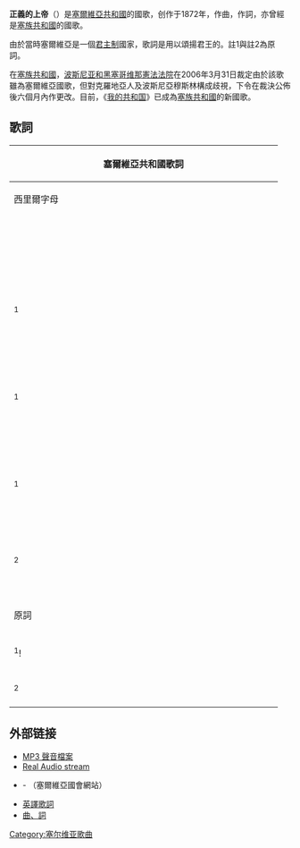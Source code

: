 {{NoteTA|G1=Country}}
{{Infobox Anthem
|title         = Боже правде
|transcription = Bože pravde
|chinese_title = 正義的上帝
|image    = Bože_pravde_za_mešoviti_hor.jpg
|country       = {{flag|Serbia}}
|composer      = {{tsl|en|Davorin Jenko|达沃林·延科}}
|music_date    = 1872
|author        = {{tsl|en|Jovan Đorđević|约万·焦尔杰维奇}}
|lyrics_date   = 1872
|sound         = Serbian National Anthem, instrumental.oga
|sound_title   = Bože pravde (Instrumental)
}}
{{Anthem History
| Nation = 塞族共和国
| Flag = Flag of Republika Srpska.svg
| Year1 = 1991 - 2006
| Name1 = [[正义的上帝|正义的上帝]]
| Year2 = 2006 - 
| Name2 = [[我的共和国|我的共和国]]
}}
'''正義的上帝'''（{{lang|sr|Bože pravde}}）是[[塞爾維亞共和國|塞爾維亞共和國]]的國歌，创作于1872年，{{tsl|en|Davorin Jenko|达沃林·延科}}作曲，{{tsl|en|Jovan Đorđević|约万·焦尔杰维奇}}作詞，亦曾經是[[塞族共和國|塞族共和國]]的國歌。

由於當時塞爾維亞是一個[[君主制|君主制]]國家，歌詞是用以頌揚君王的。註1與註2為原詞。

在[[塞族共和國|塞族共和國]]，[[波斯尼亚和黑塞哥维那|波斯尼亚和黑塞哥维那]][[憲法法院|憲法法院]]在2006年3月31日裁定由於該歌雖為塞爾維亞國歌，但對克羅地亞人及波斯尼亞穆斯林構成歧視，下令在裁決公佈後六個月內作更改。目前，《[[我的共和国|我的共和国]]》已成為[[塞族共和國|塞族共和國]]的新國歌。

== 歌詞 ==

{|valign="top" width="70%"
!colspan="3"|<font size="3">塞爾維亞共和國歌詞</font>
|-
!西里爾字母||拉丁字母||中文翻譯
|-
|width="33.3%"|
{{lang|sr|Боже правде, ти што спасе}}<br />
{{lang|sr|од пропасти досад нас,}}<br />
{{lang|sr|чуј и одсад наше гласе}}<br />
{{lang|sr|и од сад нам буди спас.}}<br />

{{lang|sr|Моћном руком води, брани}}<br />
{{lang|sr|будућности српске брод,}}<br />
{{lang|sr|Боже спаси, Боже храни,}}<br />
{{lang|sr|српске земље, српски род!}}<sup>1</sup><br />

{{lang|sr|Сложи српску браћу драгу}}<br />
{{lang|sr|на свак дичан славан рад,}}<br />
{{lang|sr|слога биће пораз врагу}}<br />
{{lang|sr|а најјачи српству град.}}<br />

{{lang|sr|Нек на српској блиста грани}}<br />
{{lang|sr|братске слоге знатан плод,}}<br />
{{lang|sr|Боже спаси, Боже храни}}<br />
{{lang|sr|српске земље, српски род!}}<sup>1</sup><br />

{{lang|sr|Нек на српско ведро чело}}<br />
{{lang|sr|твог не падне гнева гром}}<br />
{{lang|sr|Благослови Србу село}}<br />
{{lang|sr|поље, њиву, град и дом!}}<br />

{{lang|sr|Кад наступе борбе дани}}<br />
{{lang|sr|к' победи му води ход}}<br />
{{lang|sr|Боже спаси, Боже храни}}<br />
{{lang|sr|српске земље, српски род!}}<sup>1</sup><br />

{{lang|sr|Из мрачнога сину гроба}}<br />
{{lang|sr|српске славе нови сјај}}<br />
{{lang|sr|настало је ново доба}}<br />
{{lang|sr|Нову срећу, Боже дај!}}<br />

{{lang|sr|Отаџбину српску брани}}<br />
{{lang|sr|пет вековне борбе плод}}<br />
{{lang|sr|Боже спаси, Боже брани}}<sup>2</sup><br />
{{lang|sr|моли ти се српски род!}}<br />
|width="33.3%"|
{{lang|sr|Bože pravde, ti što spase}}<br />
{{lang|sr|od propasti dosad nas,}}<br />
{{lang|sr|čuj i odsad naše glase}}<br />
{{lang|sr|i od sad nam budi spas}}<br />

{{lang|sr|Moćnom rukom vodi, brani}}<br />
{{lang|sr|budućnosti srpske brod,}}<br />
{{lang|sr|Bože spasi, Bože hrani}}<br />
{{lang|sr|srpske zemlje, srpski rod!}}<sup>1</sup><br />

{{lang|sr|Složi srpsku braću dragu}}<br />
{{lang|sr|na svak dičan slavan rad}}<br />
{{lang|sr|sloga biće poraz vragu}}<br />
{{lang|sr|a najjači srpstvu grad.}}<br />

{{lang|sr|Nek na srpskoj blista grani}}<br />
{{lang|sr|bratske sloge znatan plod}}<br />
{{lang|sr|Bože spasi, Bože hrani}}<br />
{{lang|sr|srpske zemlje, srpski rod!}}<sup>1</sup><br />

{{lang|sr|Nek na srpsko vedro čelo}}<br />
{{lang|sr|tvog ne padne gneva grom}}<br />
{{lang|sr|Blagoslovi Srbu selo}}<br />
{{lang|sr|polje Njivu, grad i dom!}}<br />

{{lang|sr|Kad nastupe borbe dani}}<br />
{{lang|sr|k pobedi mu vodi hod}}<br />
{{lang|sr|Bože spasi, Bože hrani}}<br />
{{lang|sr|srpske zemlje, srpski rod!}}<sup>1</sup><br />

{{lang|sr|Iz mračnoga sinu groba}}<br />
{{lang|sr|srpske slave novi sjaj}}<br />
{{lang|sr|nastalo je novo doba}}<br />
{{lang|sr|Novu sreću, Bože daj!}}<br />

{{lang|sr|Otadžbinu srpsku brani}}<br />
{{lang|sr|pet vekovne borbe plod}}<br />
{{lang|sr|Bože spasi, Bože brani}}<sup>2</sup><br />
{{lang|sr|moli ti se srpski rod!}}<br />
|width="33.3%"|
正義的上帝，祢曾在<br />
最深受困苦時拯救了我們<br />
請聽祢子民的聲音<br />
像往昔那樣作我們的援助！<br />

有祢全能的手維持我們<br />
舖平崎嶇的路徑<br />
上主，我們的希望，願祢保祐眷顧<br />
塞爾維亞的土地和人民！<sup>1</sup><br />

求祢把我們的同胞緊緊團結在一起<br />
教我們以不壞的愛<br />
願那不和的惡魔<br />
永不在我們中間得逞！<br />

讓團結的豐碩果實<br />
為我們年輕的自由之樹增添光彩<br />
上主，我們的主宰！願祢帶領繁榮<br />
塞爾維亞的土地和人民！<sup>1</sup><br />

主啊！求祢免我們於祢的報復<br />
由祢可怕的忿怒所發的雷霆<br />
求祢庇護塞爾維亞每一座城市、村落，<br />
一總山峰、草原，和所有生靈。<br />

當仇敵來襲時<br />
我們要麼勝利，要麼死去—<br />
萬軍的上主！作我們的領袖<br />
及時振奮塞爾維亞民族！<sup>1</sup><br />

在我們古老的墳墓中<br />
生出復活的良晨<br />
自最悲慘奴役的泥潭中裡<br />
塞爾維亞重生了！<br />

我們在這五百年的囚禁中<br />
在祢面前下跪<br />
上主，我們的主宰，請祢指引繁榮<sup>2</sup><br />
這是塞爾維亞人民的懇求！<br />
|-
!colspan="3"|<br /><font size="3">原詞</font>
|-
| 
|-
|<sup>1</sup>{{lang|ru|српског Краља, српски род}}!
|<sup>1</sup>srpskog Kralja, srpski rod!
|<sup>1</sup>塞爾維亞的國王和人民！
|-
|-
|<sup>2</sup>{{lang|ru|Српског краља, Боже храни}}
|<sup>2</sup>Srpskog kralja, Bože hrani
|<sup>2</sup>主啊！求祢賜塞爾維亞一個國王
|-
|}

== 外部链接 ==
* [http://www.slobodnasrpska.org/muzika/Boze%20pravde.mp3 MP3 聲音檔案] {{Wayback|url=http://www.slobodnasrpska.org/muzika/Boze%20pravde.mp3 |date=20060310130741 }}
* [https://web.archive.org/web/20060822064435/http://www.srbija.sr.gov.yu/uploads/audio/himna_srbije.ram Real Audio stream]
* {{PDF|[http://www.parlament.sr.gov.yu/content/cir/o_skupstini/simboli/simboli.asp 分別為銅管樂團和管弦樂團加混聲合唱用的樂譜] }} - {{sr icon}}（塞爾維亞國會網站）
* [https://web.archive.org/web/20060327214202/http://www.freesrpska.org/en/rs/obiljezja/himna.html 英譯歌詞] 
* [https://web.archive.org/web/20060623092346/http://www.vladars.net/lt/srpska/himna.html 曲、詞]

{{欧洲各国家和地区国歌}}


[[Category:塞尔维亚歌曲|Category:塞尔维亚歌曲]]